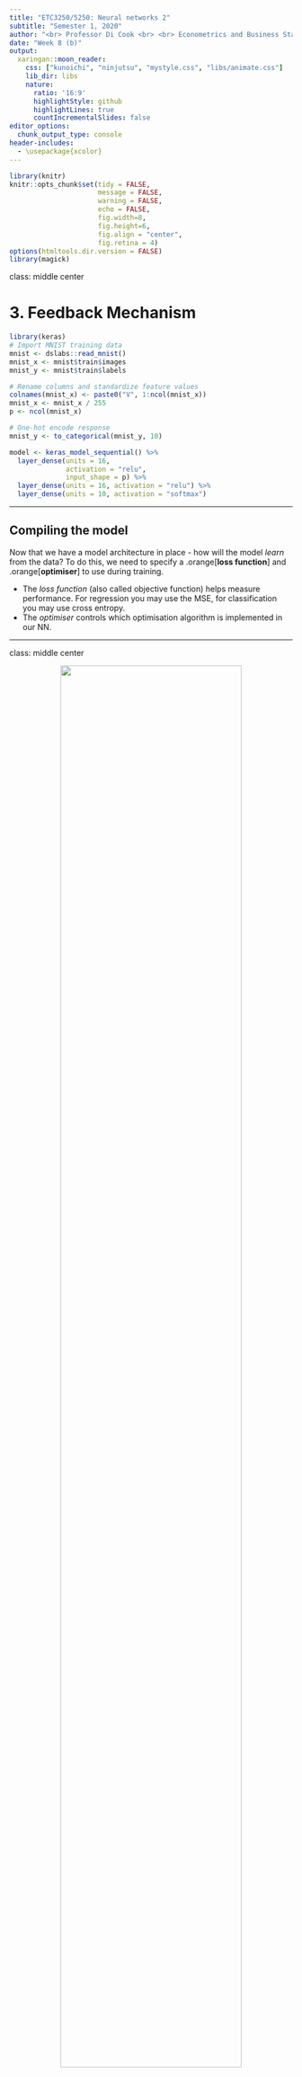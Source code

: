 ```yaml
---
title: "ETC3250/5250: Neural networks 2"
subtitle: "Semester 1, 2020"
author: "<br> Professor Di Cook <br> <br> Econometrics and Business Statistics <br> Monash University"
date: "Week 8 (b)"
output: 
  xaringan::moon_reader:
    css: ["kunoichi", "ninjutsu", "mystyle.css", "libs/animate.css"]
    lib_dir: libs
    nature:
      ratio: '16:9'
      highlightStyle: github
      highlightLines: true
      countIncrementalSlides: false
editor_options: 
  chunk_output_type: console
header-includes:
  - \usepackage{xcolor}
---
```


```r
library(knitr)
knitr::opts_chunk$set(tidy = FALSE, 
                      message = FALSE,
                      warning = FALSE,
                      echo = FALSE, 
                      fig.width=8,
                      fig.height=6,
                      fig.align = "center",
                      fig.retina = 4)
options(htmltools.dir.version = FALSE)
library(magick)
```

class:  middle center

# **3. Feedback Mechanism**


```r
library(keras)
# Import MNIST training data
mnist <- dslabs::read_mnist()
mnist_x <- mnist$train$images
mnist_y <- mnist$train$labels

# Rename columns and standardize feature values
colnames(mnist_x) <- paste0("V", 1:ncol(mnist_x))
mnist_x <- mnist_x / 255
p <- ncol(mnist_x)

# One-hot encode response
mnist_y <- to_categorical(mnist_y, 10)

model <- keras_model_sequential() %>%
  layer_dense(units = 16, 
              activation = "relu", 
              input_shape = p) %>%
  layer_dense(units = 16, activation = "relu") %>%
  layer_dense(units = 10, activation = "softmax")
```

---

## Compiling the model

Now that we have a model architecture in place - how will the model *learn* from the data? To do this, we need to specify a .orange[**loss function**] and .orange[**optimiser**] to use during training.

- The *loss function* (also called objective function) helps measure performance. For regression you may use the MSE, for classification you may use cross entropy.
- The *optimiser* controls which optimisation algorithm is implemented in our NN. 



---

class: middle center

<center>
<img src="images/loss_update.JPG" style="width: 80%; align: center" />
</center>


.font_tiny[Source: [Gabriela de Quiroz (2018) Intro  to Deep Learning with R](https://github.com/gdequeiroz/2018-04-25_intro-to-deep-learning-with-R/blob/master/presentation/basic-concepts.pdf)]

---

## Compiling the model in R

<br>

In R, we pipe our model to the `compile` function. This is all done in place and is not assigned to an object! 

```r
model %>%   compile(
    loss = 'categorical_crossentropy',
    optimizer = "rmsprop",
    metrics = c('accuracy')
  )
```



---

class:  middle center

# **4. Model Training**

---

## Model training

Now that we have created the model specification, we are ready to give it some data! We can use the `fit` function in `keras` to achieve this.

```r
fit <- model %>% fit(
  x = mnist_x,
  y = mnist_y,
  batch_size = 512,
  epochs = 10
)
```

Note - `batch_size` refers to the number of samples fed into the model at a time, which can manage the computational load, and model stability, and `epoch` refers to how many iterations through the entire training data.

---
## Model training

Now that we have created the model specification, we are ready to give it some data! We can use the `fit` function in `keras` to achieve this.

.green[Additionally, we can hold out data in `validation_split` to validate that we are not *overfitting* to out data.]

```r
fit <- model %>% fit(
  x = mnist_x,
  y = mnist_y,
  batch_size = 512,
  epochs = 10,
  validation_split = 0.2,
  verbose = FALSE
)
```

---

class: split-50

.column[.pad50px[

## Model training

We can plot the accuracy and loss of the neural network using the `plot` function.

```r
plot(fit)
```



]]
.column[.content.vmiddle[

```r
plot(fit)
```



]]

---

# Predict test set

```r
mnist_ts_x <- mnist$test$images
colnames(mnist_ts_x) <- paste0("V", 1:ncol(mnist_ts_x))
mnist_ts_x <- mnist_ts_x / 255
mnist_ts_y <- mnist$test$labels
```

```r
mnist_ts_yp <- predict_classes(model, mnist_ts_x)
table(mnist_ts_yp, mnist_ts_y)
```

---
## Additional thoughts - regularisation

Place constraints on model complexity. Can use a $L_1$ or $L_2$ penalty to add a cost to the size of the node weights.

$$RSS + \lambda \sum_{k} w_k^2$$

where $w$ indicates the set of weights in the model, labelled $\alpha, \beta$ earlier. Forces some of the weights to zero (or close to), to alleviate over-parameterisation, and over-fitting.

`r anicon::nia("More on regularisation next week", grow=2, animate="shake")`

---

class: middle center

# So why don't we use neural networks for all machine learning problems?


---

class: split-two

.column[.pad50px[

## Minimal interpretability

<br>

- Core concept of .orange[prediction] vs .orange[inference].
- Neural networks are seen as a black box type of model, with limited information provided to as how the neural net is making decisions. (*Contrast this to trees, or logistic regression, say*)

]]

.column[.content.vmiddle.center[


<img src="images/hidden-layers.jpg" style="width: 80%"/>

.font_tiny[Source: Machine Learning Memes for Convolutional Teens]


]]


---
class: split-two

.column[.pad50px[

## Data intensive

<br>

- Deep learning algorithms don't work well when the number of features is larger than the number of observations (highly over-parameterised).
- If we only have a limited number of training data points, the model can potentially .orange[overfit] and fit very closely to the training data whilst lacking predictive performance for new data.

]]

.column[.content.vmiddle.center[


<img src="images/nodata.png" style="width: 80%"/>

.font_tiny[Source: Machine Learning Memes for Convolutional Teens]
]]
---
class: split-two

.column[.pad50px[

## Computationally intensive

<br>

- Many calculations are required to estimate all of the parameters in many neural networks (the one we have shown today is quite basic ).
- Deep learning involves huge amounts of matrix multiplications and other operations.
- Often used in conjuction with GPUs to paralellise computations.

]]

.column[.content.vmiddle.center[


<img src="images/intense.png" style="width: 80%"/>

.font_tiny[Source: Machine Learning Memes for Convolutional Teens]

]]
---

## Resources

- [Neural Networks: A Review from a Statistical Perspective](https://projecteuclid.org/euclid.ss/1177010638)
- [A gentle journey from linear regression to neural networks](https://towardsdatascience.com/a-gentle-journey-from-linear-regression-to-neural-networks-68881590760e)
- [McCulloch-Pitts Neuron -- Mankind’s First Mathematical Model Of A Biological Neuron](https://towardsdatascience.com/mcculloch-pitts-model-5fdf65ac5dd1)
- [Hands on Machine Learning with R - Deep Learning](https://bradleyboehmke.github.io/HOML/deep-learning.html)

---
layout: false
# `r set.seed(2020); emo::ji("technologist")` Made by a human with a computer, with help from [Sarah Romanes](https://sarahromanes.github.io)

### Slides at [https://iml.numbat.space](https://iml.numbat.space).
### Code and data at [https://github.com/numbats/iml](https://github.com/numbats/iml).
<br>

### Created using [R Markdown](https://rmarkdown.rstudio.com) with flair by [**xaringan**](https://github.com/yihui/xaringan), and [**kunoichi** (female ninja) style](https://github.com/emitanaka/ninja-theme).

<br> 
<a rel="license" href="http://creativecommons.org/licenses/by-sa/4.0/"><img alt="Creative Commons License" style="border-width:0" src="https://i.creativecommons.org/l/by-sa/4.0/88x31.png" /></a><br />This work is licensed under a <a rel="license" href="http://creativecommons.org/licenses/by-sa/4.0/">Creative Commons Attribution-ShareAlike 4.0 International License</a>.
